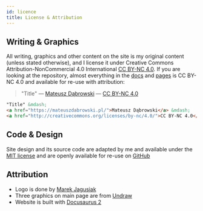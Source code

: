 ```yaml
---
id: licence
title: License & Attribution
---
```



<LeadText content="Let's talk copyrights in a human-readable way." />

## Writing & Graphics

All writing, graphics and other content on the site is my original content (unless stated otherwise), and I license it under Creative Commons Attribution-NonCommercial 4.0 International [CC BY-NC 4.0](http://creativecommons.org/licenses/by-nc/4.0/). If you are looking at the repository, almost everything in the [docs](https://github.com/MateuszDabrowski/mateuszdabrowski.pl/tree/master/docs) and [pages](https://github.com/MateuszDabrowski/mateuszdabrowski.pl/tree/master/src/pages) is CC BY-NC 4.0 and available for re-use with attribution:


> "Title" ― [Mateusz Dąbrowski](https://mateuszdabrowski.pl/") ― [CC BY-NC 4.0](ttp://creativecommons.org/licenses/by-nc/4.0/)

```html title="Attribution Snippet"
"Title" &mdash;
<a href="https://mateuszdabrowski.pl/">Mateusz Dąbrowski</a> &mdash;
<a href="http://creativecommons.org/licenses/by-nc/4.0/">CC BY-NC 4.0</a>
```

## Code & Design

Site design and its source code are adapted by me and available under the [MIT license](https://github.com/MateuszDabrowski/mateuszdabrowski.pl/tree/master/docs/LICENSE) and are openly available for re-use on [GitHub](https://github.com/MateuszDabrowski/mateuszdabrowski.pl)


## Attribution

- Logo is done by [Marek Jagusiak](https://jagusiak.eu)
- Three graphics on main page are from [Undraw](https://undraw.co)
- Website is built with [Docusaurus 2](https://v2.docusaurus.io)